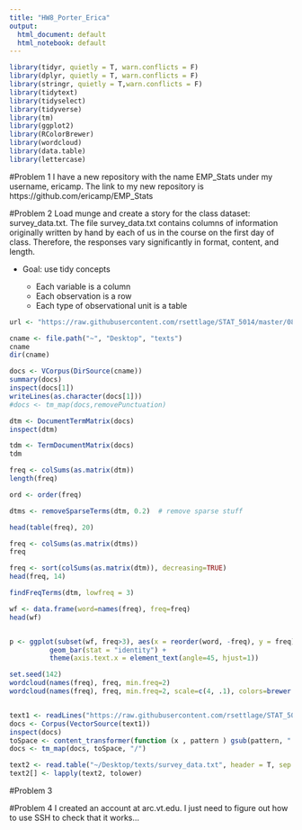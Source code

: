 ```yaml
---
title: "HW8_Porter_Erica"
output:
  html_document: default
  html_notebook: default
---
```

```r
library(tidyr, quietly = T, warn.conflicts = F)
library(dplyr, quietly = T, warn.conflicts = F)
library(stringr, quietly = T,warn.conflicts = F)
library(tidytext)
library(tidyselect)
library(tidyverse)
library(tm)
library(ggplot2)  
library(RColorBrewer)
library(wordcloud)
library(data.table)
library(lettercase)
```


#Problem 1
I have a new repository with the name EMP_Stats under my username, ericamp.  The link to my new repository is https://github.com/ericamp/EMP_Stats


#Problem 2
Load munge and create a story for the class dataset: survey_data.txt.  The file survey_data.txt contains columns of information originally written by hand by each of us in the course on the first day of class.  Therefore, the responses vary significantly in format, content, and length.  

* Goal: use tidy concepts

    + Each variable is a column
    + Each observation is a row
    + Each type of observational unit is a table

```r

url <- "https://raw.githubusercontent.com/rsettlage/STAT_5014/master/08_text_mining_Rnotebooks_bash_sed_awk/survey_data.txt"

cname <- file.path("~", "Desktop", "texts")
cname
dir(cname)

docs <- VCorpus(DirSource(cname))   
summary(docs)
inspect(docs[1])
writeLines(as.character(docs[1]))
#docs <- tm_map(docs,removePunctuation)

dtm <- DocumentTermMatrix(docs)
inspect(dtm)

tdm <- TermDocumentMatrix(docs)
tdm

freq <- colSums(as.matrix(dtm))   
length(freq)

ord <- order(freq)

dtms <- removeSparseTerms(dtm, 0.2)  # remove sparse stuff

head(table(freq), 20)

freq <- colSums(as.matrix(dtms))
freq

freq <- sort(colSums(as.matrix(dtm)), decreasing=TRUE)   
head(freq, 14)

findFreqTerms(dtm, lowfreq = 3)

wf <- data.frame(word=names(freq), freq=freq)   
head(wf)


p <- ggplot(subset(wf, freq>3), aes(x = reorder(word, -freq), y = freq)) +
          geom_bar(stat = "identity") + 
          theme(axis.text.x = element_text(angle=45, hjust=1))

set.seed(142)   
wordcloud(names(freq), freq, min.freq=2)
wordcloud(names(freq), freq, min.freq=2, scale=c(4, .1), colors=brewer.pal(6, "Dark2"))   


text1 <- readLines("https://raw.githubusercontent.com/rsettlage/STAT_5014/master/08_text_mining_Rnotebooks_bash_sed_awk/survey_data.txt")
docs <- Corpus(VectorSource(text1))
inspect(docs)
toSpace <- content_transformer(function (x , pattern ) gsub(pattern, " ", x))
docs <- tm_map(docs, toSpace, "/")

text2 <- read.table("~/Desktop/texts/survey_data.txt", header = T, sep = "\t")
text2[] <- lapply(text2, tolower)


```


#Problem 3



#Problem 4
I created an account at arc.vt.edu.  I just need to figure out how to use SSH to check that it works...